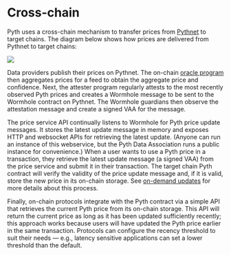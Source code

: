 # Cross-chain

Pyth uses a cross-chain mechanism to transfer prices from [Pythnet](pythnet.md) to target chains.
The diagram below shows how prices are delivered from Pythnet to target chains:

![](../../../images/pythnet_schema.png)

Data providers publish their prices on Pythnet. The on-chain [oracle program](oracle-program.md) then aggregates prices for a feed to obtain the aggregate price and confidence. Next, the attester program regularly attests to the most recently observed Pyth prices and creates a Wormhole message to be sent to the Wormhole contract on Pythnet. The Wormhole guardians then observe the attestation message and create a signed VAA for the message.

The price service API continually listens to Wormhole for Pyth price update messages. It stores the latest update message in memory and exposes HTTP and websocket APIs for retrieving the latest update. (Anyone can run an instance of this webservice, but the Pyth Data Association runs a public instance for convenience.) When a user wants to use a Pyth price in a transaction, they retrieve the latest update message (a signed VAA) from the price service and submit it in their transaction. The target chain Pyth contract will verify the validity of the price update message and, if it is valid, store the new price in its on-chain storage. See [on-demand updates](../pythnet-price-feeds/on-demand.md) for more details about this process.

Finally, on-chain protocols integrate with the Pyth contract via a simple API that retrieves the current Pyth price from its on-chain storage. This API will return the current price as long as it has been updated sufficiently recently; this approach works because users will have updated the Pyth price earlier in the same transaction. Protocols can configure the recency threshold to suit their needs — e.g., latency sensitive applications can set a lower threshold than the default.

